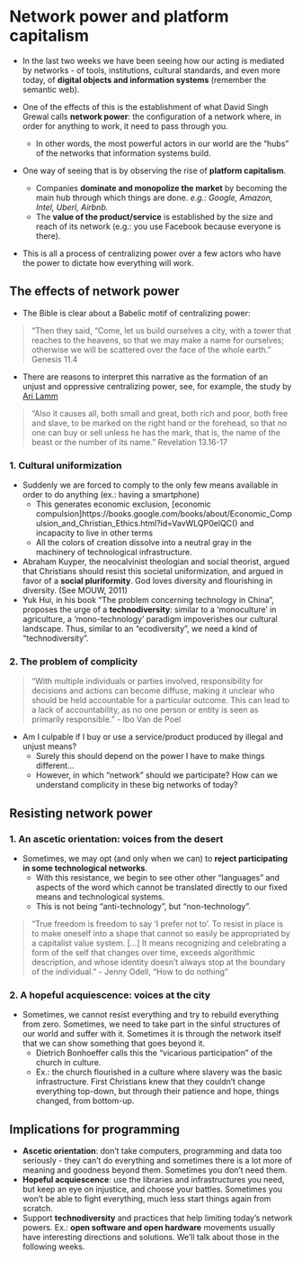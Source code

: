 # Network power and platform capitalism

- In the last two weeks we have been seeing how our acting is mediated by networks - of tools, institutions, cultural standards, and even more today, of **digital objects and information systems** (remember the semantic web).

- One of the effects of this is the establishment of what David Singh Grewal calls **network power**: the configuration of a network where, in order for anything to work, it need to pass through you.
  - In other words, the most powerful actors in our world are the "hubs" of the networks that information systems build.
  
- One way of seeing that is by observing the rise of **platform capitalism**.
  - Companies **dominate and monopolize the market** by becoming the main hub through which things are done. *e.g.: Google, Amazon, Intel, Uberl, Airbnb.*
  - The **value of the product/service** is established by the size and reach of its network (e.g.: you use Facebook because everyone is there).
  
- This is all a process of centralizing power over a few actors who have the power to dictate how everything will work.

## The effects of network power

- The Bible is clear about a Babelic motif of centralizing power:

> "Then they said, “Come, let us build ourselves a city, with a tower that reaches to the heavens, so that we may make a name for ourselves; otherwise we will be scattered over the face of the whole earth." Genesis 11.4

  - There are reasons to interpret this narrative as the formation of an unjust and oppressive centralizing power, see, for example, the study by [Ari Lamm](https://baptistnews.com/article/the-biblical-view-from-the-tower-of-babel/)

> "Also it causes all, both small and great, both rich and poor, both free and slave, to be marked on the right hand or the forehead, so that no one can buy or sell unless he has the mark, that is, the name of the beast or the number of its name."
Revelation 13.16-17

### 1. Cultural uniformization

- Suddenly we are forced to comply to the only few means available in order to do anything (ex.: having a smartphone)
  - This generates economic exclusion, [economic compulsion]https://books.google.com/books/about/Economic_Compulsion_and_Christian_Ethics.html?id=VavWLQP0elQC() and incapacity to live in other terms
  - All the colors of creation dissolve into a neutral gray in the machinery of technological infrastructure.
  
- Abraham Kuyper, the neocalvinist theologian and social theorist, argued that Christians should resist this societal uniformization, and argued in favor of a **social pluriformity**. God loves diversity and flourishing in diversity. (See MOUW, 2011)
- Yuk Hui, in his book "The problem concerning technology in China", proposes the urge of a **technodiversity**: similar to a 'monoculture' in agriculture, a 'mono-technology' paradigm impoverishes our cultural landscape. Thus, similar to an “ecodiversity”, we need a kind of “technodiversity”.

### 2. The problem of complicity

> “With multiple individuals or parties involved, responsibility for decisions and actions can become diffuse, making it unclear who should be held accountable for a particular outcome. This can lead to a lack of accountability, as no one person or entity is seen as primarily responsible.” - Ibo Van de Poel

- Am I culpable if I buy or use a service/product produced by illegal and unjust means?
  - Surely this should depend on the power I have to make things different...
  - However, in which "network" should we participate? How can we understand complicity in these big networks of today?

## Resisting network power

### 1. An ascetic orientation: voices from the desert

- Sometimes, we may opt (and only when we can) to **reject participating in some technological networks**.
  - With this resistance, we begin to see other other “languages” and aspects of the word which cannot be translated directly to our fixed means and technological systems.
  - This is not being "anti-technology", but "non-technology".

> "True freedom is freedom to say 'I prefer not to'. To resist in place is to make oneself into a shape that cannot so easily be appropriated by a capitalist value system. [...] It means recognizing and celebrating a form of the self that changes over time, exceeds algorithmic description, and whose identity doesn’t always stop at the boundary of the individual." - Jenny Odell, "How to do nothing"

### 2. A hopeful acquiescence: voices at the city

- Sometimes, we cannot resist everything and try to rebuild everything from zero. Sometimes, we need to take part in the sinful structures of our world and suffer with it. Sometimes it is through the network itself that we can show something that goes beyond it.
  - Dietrich Bonhoeffer calls this the "vicarious participation" of the church in culture.
  - Ex.: the church flourished in a culture where slavery was the basic infrastructure. First Christians knew that they couldn’t change everything top-down, but through their patience and hope, things changed, from bottom-up.
  
## Implications for programming

- **Ascetic orientation**: don’t take computers, programming and data too seriously - they can’t do everything and sometimes there is a lot more of meaning and goodness beyond them. Sometimes you don’t need them.
- **Hopeful acquiescence**: use the libraries and infrastructures you need, but keep an eye on injustice, and choose your battles. Sometimes you won’t be able to fight everything, much less start things again from scratch.
- Support **technodiversity** and practices that help limiting today's network powers. Ex.: **open software and open hardware** movements usually have interesting directions and solutions. We'll talk about those in the following weeks.